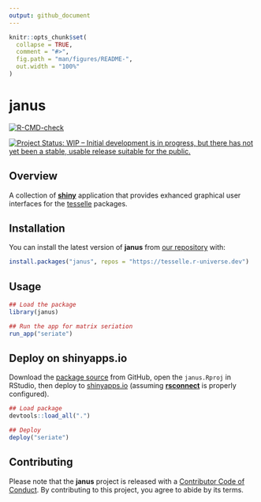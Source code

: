 ```yaml
---
output: github_document
---
```


<!-- README.md is generated from README.Rmd. Please edit that file -->

```r
knitr::opts_chunk$set(
  collapse = TRUE,
  comment = "#>",
  fig.path = "man/figures/README-",
  out.width = "100%"
)
```

# janus

<!-- badges: start -->
[![R-CMD-check](https://github.com/tesselle/janus/workflows/R-CMD-check/badge.svg)](https://github.com/tesselle/janus/actions)

[![Project Status: WIP – Initial development is in progress, but there has not yet been a stable, usable release suitable for the public.](https://www.repostatus.org/badges/latest/wip.svg)](https://www.repostatus.org/#wip)
<!-- badges: end -->

## Overview

A collection of [**shiny**](https://shiny.rstudio.com) application that provides exhanced graphical user interfaces for the [tesselle](https://www.tesselle.org) packages.

## Installation

You can install the latest version of **janus** from [our repository](https://tesselle.r-universe.dev) with:

```r
install.packages("janus", repos = "https://tesselle.r-universe.dev")
```

## Usage

```r
## Load the package
library(janus)

## Run the app for matrix seriation
run_app("seriate")
```

## Deploy on shinyapps.io

Download the [package source](http://github.com/tesselle/janus/archive/master.zip) from GitHub, open the `janus.Rproj` in RStudio, then deploy to [shinyapps.io](https://www.shinyapps.io) (assuming [**rsconnect**](https://github.com/rstudio/rsconnect) is properly configured).

```r
## Load package
devtools::load_all(".")

## Deploy
deploy("seriate")
```

## Contributing

Please note that the **janus** project is released with a [Contributor Code of Conduct](https://www.tesselle.org/conduct.html). By contributing to this project, you agree to abide by its terms.
